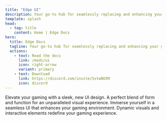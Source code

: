 ```yaml
---
title: "Edge UI"
description: Your go-to hub for seamlessly replacing and enhancing your game interface. Elevate your experience effortlessly
template: splash
head:
  - tag: title
    content: Home | Edge Docs
hero:
  title: Edge Docs
  tagline: Your go-to hub for seamlessly replacing and enhancing your game interface. Elevate your experience effortlessly
  actions:
    - text: Read the docs
      link: /mods/ui
      icon: right-arrow
      variant: primary
    - text: Download
      link: https://discord.com/invite/5stwNU5M
      icon: discord
---
```



<CardGrid stagger>
  <Card title="Design" icon="pencil">
    Elevate your gaming with a sleek, new UI design. A perfect blend of form and function for an unparalleled visual experience.
  </Card>
  <Card title="Inmersive" icon="puzzle">
    Immerse yourself in a seamless UI that enhances your gaming environment. Dynamic visuals and interactive elements redefine your gaming experience.
  </Card>
</CardGrid>

<Hero />